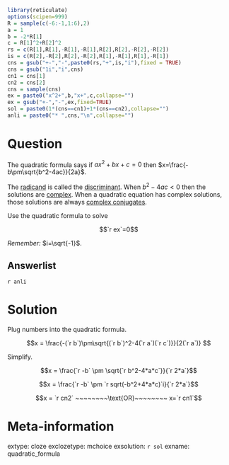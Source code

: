 ```r
library(reticulate)
options(scipen=999)
R = sample(c(-6:-1,1:6),2)
a = 1
b = -2*R[1]
c = R[1]^2+R[2]^2
rs = c(R[1],R[1],-R[1],-R[1],R[2],R[2],-R[2],-R[2])
is = c(R[2],-R[2],R[2],-R[2],R[1],-R[1],R[1],-R[1])
cns = gsub("+-","-",paste0(rs,"+",is,"i"),fixed = TRUE)
cns = gsub("1i","i",cns)
cn1 = cns[1]
cn2 = cns[2]
cns = sample(cns)
ex = paste0("x^2+",b,"x+",c,collapse="")
ex = gsub("+-","-",ex,fixed=TRUE)
sol = paste0(1*(cns==cn1)+1*(cns==cn2),collapse="")
anli = paste0("* ",cns,"\n",collapse="")
```


Question
========

The quadratic formula says if $ax^2+bx+c=0$ then $x=\frac{-b\pm\sqrt{b^2-4ac}}{2a}$.

The [radicand](https://en.wiktionary.org/wiki/radicand) is called the [discriminant](https://en.wikipedia.org/wiki/Discriminant#Degree_2). When $b^2-4ac<0$ then the solutions are [complex](https://en.wikipedia.org/wiki/Complex_number). When a quadratic equation has complex solutions, those solutions are always [complex conjugates](https://en.wikipedia.org/wiki/Complex_conjugate).

Use the quadratic formula to solve 

$$`r ex`=0$$

*Remember:* $i=\sqrt{-1}$.

Answerlist
--------
`r anli`



Solution
========

Plug numbers into the quadratic formula.

$$x = \frac{-(`r b`)\pm\sqrt{(`r b`)^2-4(`r a`)(`r c`)}}{2(`r a`)} $$

Simplify.

$$x = \frac{`r -b` \pm \sqrt{`r b^2-4*a*c`}}{`r 2*a`}$$

$$x = \frac{`r -b` \pm `r sqrt(-b^2+4*a*c)`i}{`r 2*a`}$$

$$x = `r cn2` ~~~~~~~~\text{OR}~~~~~~~~ x=`r cn1`$$


Meta-information
============
extype: cloze
exclozetype: mchoice
exsolution: `r sol`
exname: quadratic_formula